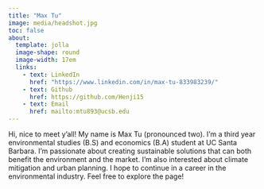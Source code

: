```yaml
---
title: "Max Tu"
image: media/headshot.jpg
toc: false
about: 
  template: jolla 
  image-shape: round
  image-width: 17em
  links:
    - text: LinkedIn
      href: "https://www.linkedin.com/in/max-tu-833983239/"
    - text: Github
      href: https://github.com/Henji15
    - text: Email
      href: mailto:mtu893@ucsb.edu
---
```


Hi, nice to meet y'all! My name is Max Tu (pronounced two). I'm a third year environmental studies (B.S) and economics (B.A) student at UC Santa Barbara. I'm passionate about creating sustainable solutions that can both benefit the environment and the market. I'm also interested about climate mitigation and urban planning. I hope to continue in a career in the environmental industry. Feel free to explore the page!
